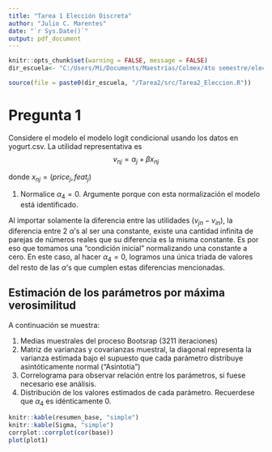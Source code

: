 ```yaml
---
title: "Tarea 1 Elección Discreta"
author: "Julio C. Marentes"
date: "`r Sys.Date()`"
output: pdf_document
---
```


```r
knitr::opts_chunk$set(warning = FALSE, message = FALSE)
dir_escuela<- "C:/Users/Mi/Documents/Maestrías/Colmex/4to semestre/eleccion/tareas eleccion"

source(file = paste0(dir_escuela, "/Tarea2/src/Tarea2_Eleccion.R"))


```


# Pregunta 1

Considere el modelo el modelo logit condicional usando los datos en yogurt.csv. La utilidad representativa es $$v_{nj} = \alpha_j + \beta x_{nj}$$

donde $x_{nj} = (price_j, feat_j)$

1. Normalice $\alpha_4 = 0$. Argumente porque con esta normalización el modelo está identificado. 

Al importar solamente la diferencia entre las utilidades ($v_{jn} - v_{in}$), la diferencia entre 2 $\alpha$'s al ser una constante, existe una cantidad infinita de parejas de números reales que su diferencia es la misma constante. Es por eso que tomamos una "condición inicial" normalizando una constante a cero. En este caso, al hacer $\alpha_4 = 0$, logramos una única triada de valores del resto de las $\alpha$'s que cumplen estas diferencias mencionadas.

## Estimación de los parámetros por máxima verosimilitud

A continuación se muestra:

1. Medias muestrales del proceso Bootsrap (3211 iteraciones)
2. Matriz de varianzas y covarianzas muestral, la diagonal representa la varianza estimada bajo el supuesto que cada parámetro distribuye asintóticamente normal ("Asintotia")
3. Correlograma para observar relación entre los parámetros, si fuese necesario ese análisis.
4. Distribución de los valores estimados de cada parámetro. Recuerdese que $\alpha_4$ es idénticamente 0.

```r
knitr::kable(resumen_base, "simple")
knitr::kable(Sigma, "simple")
corrplot::corrplot(cor(base))
plot(plot1)
```
